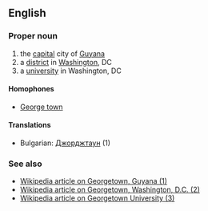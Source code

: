 ==English==

===Proper noun===

# the [[capital]] city of [[Guyana]]
# a [[district]] in [[Washington]], DC
# a [[university]] in Washington, DC

====Homophones====

*[[George town]]

====Translations====

*Bulgarian: [[Джорджтаун]] (1)

===See also===

*[[en:Georgetown, Guyana|Wikipedia article on Georgetown, Guyana (1)]]
*[[en:Georgetown, Washington, D.C.|Wikipedia article on Georgetown, Washington, D.C. (2)]]
*[[en:Georgetown University|Wikipedia article on Georgetown University (3)]]
